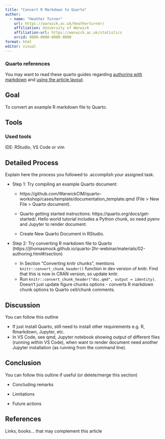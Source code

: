 ```yaml
---
title: "Convert R Markdown to Quarto"
author: 
  - name: "Heather Turner"
    url: https://warwick.ac.uk/heatherturner/
    affiliation: University of Warwick
    affiliation-url: https://warwick.ac.uk/statistics
    orcid: 0000-0000-0000-0000
format: html
editor: visual
---
```


::: callout-note
### Quarto references

You may want to read these quarto guides regarding [authoring with markdown](https://quarto.org/docs/authoring/markdown-basics.html) and [using the article layout](https://quarto.org/docs/authoring/article-layout.html).
:::

## Goal

To convert an example R markdown file to Quarto.

## Tools

### Used tools

IDE: RStudio, VS Code or vim

## Detailed Process

Explain here the process you followed to .accomplish your assigned task.

-   Step 1: Try compiling an example Quarto document:

    -   https://github.com/WarwickCIM/quarto-workshop/cases/template/documentation_template.qmd (File \> New File \> Quarto document).

    -   Quarto getting started instructions: https://quarto.org/docs/get-started/. Hello world tutorial includes a Python chunk, so need pyenv and Jupyter to render document.

    -   Create New Quarto Document in RStudio.

-   Step 2: Try converting R markdown file to Quarto (https://jthomasmock.github.io/quarto-2hr-webinar/materials/02-authoring.html#/section)
    - In Section "Converting knitr chunks", mentions `knitr::convert_chunk_header()` function in dev version of knitr. Find that this is now in CRAN version, so update knitr.
    - Run `knitr::convert_chunk_header("doc.qmd", output = identity)`. Doesn't just update figure chunks options - converts R markdown chunk options to Quarto cell/chunk comments.

## Discussion

You can follow this outline

-   If just install Quarto, still need to install other requirements e.g. R, Rmarkdown, Jupyter, etc.
-   In VS Code, see qmd, Jupyter notebook showing output of different files (running within VS Code), when want to render document need another Jupyter installation (as running from the command line).

## Conclusion

You can follow this oultine if useful (or delete/merge this section)

-   Concluding remarks

-   Limitations

-   Future actions

## References

Links, books... that may complement this article
